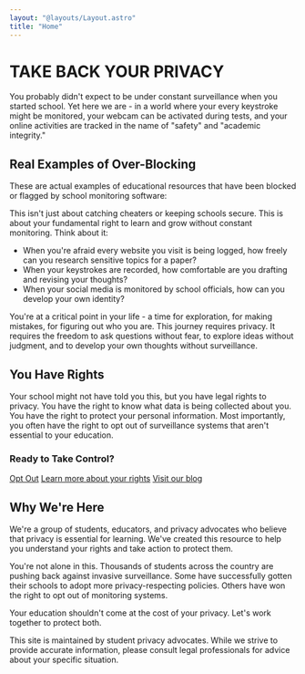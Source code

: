 ```yaml
---
layout: "@layouts/Layout.astro"
title: "Home"
---
```


# TAKE BACK YOUR PRIVACY

You probably didn't expect to be under constant surveillance when you started school. Yet here we are - in a world where your every keystroke might be monitored, your webcam can be activated during tests, and your online activities are tracked in the name of "safety" and "academic integrity."

<div class="my-8">
    <h2 class="text-xl font-bold mb-4">Real Examples of Over-Blocking</h2>
    <p class="mb-4">These are actual examples of educational resources that have been blocked or flagged by school monitoring software:</p>
    <Carousel />
</div>

This isn't just about catching cheaters or keeping schools secure. This is about your fundamental right to learn and grow without constant monitoring. Think about it:

- When you're afraid every website you visit is being logged, how freely can you research sensitive topics for a paper?
- When your keystrokes are recorded, how comfortable are you drafting and revising your thoughts?
- When your social media is monitored by school officials, how can you develop your own identity?

You're at a critical point in your life - a time for exploration, for making mistakes, for figuring out who you are. This journey requires privacy. It requires the freedom to ask questions without fear, to explore ideas without judgment, and to develop your own thoughts without surveillance.

## You Have Rights

Your school might not have told you this, but you have legal rights to privacy. You have the right to know what data is being collected about you. You have the right to protect your personal information. Most importantly, you often have the right to opt out of surveillance systems that aren't essential to your education.

<div class="bg-gray-200 p-6 text-lg">
    <h3 class="font-bold">Ready to Take Control?</h3>
    <div class="space-y-4">
        <a href="/opt-out" class="block text-gray-600 hover:text-gray-900 bg-gray-300 p-2">Opt Out</a>
        <a href="/rights" class="block text-gray-600 hover:text-gray-900 bg-gray-300 p-2">Learn more about your rights</a>
        <a href="/blog" class="block text-gray-600 hover:text-gray-900 bg-gray-300 p-2">Visit our blog</a>
    </div>
</div>

## Why We're Here

We're a group of students, educators, and privacy advocates who believe that privacy is essential for learning. We've created this resource to help you understand your rights and take action to protect them.

You're not alone in this. Thousands of students across the country are pushing back against invasive surveillance. Some have successfully gotten their schools to adopt more privacy-respecting policies. Others have won the right to opt out of monitoring systems.

Your education shouldn't come at the cost of your privacy. Let's work together to protect both.

<Note class="mt-4" type="warning">This site is maintained by student privacy advocates. While we strive to provide accurate information, please consult legal professionals for advice about your specific situation.</Note>
